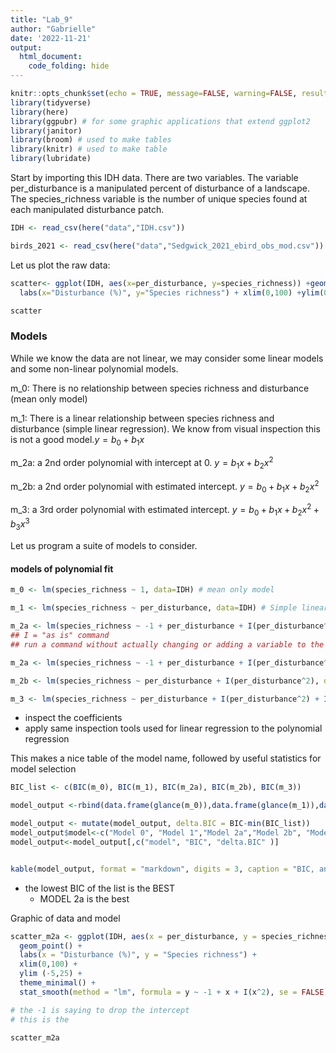 ```yaml
---
title: "Lab_9"
author: "Gabrielle"
date: '2022-11-21'
output: 
  html_document:
    code_folding: hide
---
```


```r
knitr::opts_chunk$set(echo = TRUE, message=FALSE, warning=FALSE, results=FALSE)
library(tidyverse)
library(here)
library(ggpubr) # for some graphic applications that extend ggplot2
library(janitor)
library(broom) # used to make tables
library(knitr) # used to make table
library(lubridate)
```

Start by importing this IDH data. There are two variables. The variable per_disturbance is a manipulated percent of disturbance of a landscape. The species_richness variable is the number of unique species found at each manipulated disturbance patch.

```r
IDH <- read_csv(here("data","IDH.csv"))

birds_2021 <- read_csv(here("data","Sedgwick_2021_ebird_obs_mod.csv"))

```

Let us plot the raw data:

```r
scatter<- ggplot(IDH, aes(x=per_disturbance, y=species_richness)) +geom_point() +
  labs(x="Disturbance (%)", y="Species richness") + xlim(0,100) +ylim(0,25)+ theme_bw()

scatter
```


### Models
While we know the data are not linear, we may consider some linear models and some non-linear polynomial models.

m_0: There is no relationship between species richness and disturbance (mean only model)

m_1: There is a linear relationship between species richness and disturbance (simple linear regression). We know from visual inspection this is not a good model.$y=b_0 + b_1 x$

m_2a: a 2nd order polynomial with 
intercept at 0.  $y=b_1 x + b_2 x^2$

m_2b: a 2nd order polynomial with estimated intercept. $y=b_0 + b_1 x + b_2 x^2$

m_3: a 3rd order polynomial with estimated intercept. $y=b_0 + b_1 x + b_2 x^2 + b_3 x^3$


Let us program a suite of models to consider.



#### models of polynomial fit
```r
m_0 <- lm(species_richness ~ 1, data=IDH) # mean only model

m_1 <- lm(species_richness ~ per_disturbance, data=IDH) # Simple linear regression

m_2a <- lm(species_richness ~ -1 + per_disturbance + I(per_disturbance^2), data=IDH) # 2nd degree polynomial no constant (intercept)
## I = "as is" command
## run a command without actually changing or adding a variable to the data set

m_2a <- lm(species_richness ~ -1 + per_disturbance + I(per_disturbance^2), data=IDH)

m_2b <- lm(species_richness ~ per_disturbance + I(per_disturbance^2), data=IDH)

m_3 <- lm(species_richness ~ per_disturbance + I(per_disturbance^2) + I(per_disturbance^3), data=IDH)


```

- inspect the coefficients 
- apply same inspection tools used for linear regression to the polynomial regression

This makes a nice table of the model name, followed by useful statistics for model selection
```r
BIC_list <- c(BIC(m_0), BIC(m_1), BIC(m_2a), BIC(m_2b), BIC(m_3))

model_output <-rbind(data.frame(glance(m_0)),data.frame(glance(m_1)),data.frame(glance(m_2a)),data.frame(glance(m_2b)), data.frame(glance(m_3))) %>% select(BIC) 

model_output <- mutate(model_output, delta.BIC = BIC-min(BIC_list))
model_output$model<-c("Model 0", "Model 1","Model 2a","Model 2b", "Model 3")
model_output<-model_output[,c("model", "BIC", "delta.BIC" )]


kable(model_output, format = "markdown", digits = 3, caption = "BIC, and Delta.BIC for the IDF models. Delta BIC > 7 indicates models that should be dismissed from further consideration.")
```
- the lowest BIC of the list is the BEST
  - MODEL 2a is the best
  


Graphic of data and model
```r
scatter_m2a <- ggplot(IDH, aes(x = per_disturbance, y = species_richness)) + 
  geom_point() +
  labs(x = "Disturbance (%)", y = "Species richness") +
  xlim(0,100) +
  ylim (-5,25) +
  theme_minimal() +
  stat_smooth(method = "lm", formula = y ~ -1 + x + I(x^2), se = FALSE)

# the -1 is saying to drop the intercept
# this is the 

scatter_m2a
```

